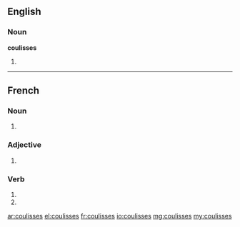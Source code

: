 ==English==

===Noun===
'''coulisses'''

# {{plural of|coulisse}}

----

==French==

===Noun===
{{head|fr|plural}} {{f|p}}

# {{plural of|coulisse|lang=fr}}

===Adjective===
{{fr-adj-form}}

# {{form of|Feminine plural|coulis|lang=fr}}

===Verb===
{{fr-verb-form}}

# {{conjugation of|coulisser||2|s|pres|ind|lang=fr}}
# {{conjugation of|coulisser||2|s|pres|sub|lang=fr}}

[[ar:coulisses]]
[[el:coulisses]]
[[fr:coulisses]]
[[io:coulisses]]
[[mg:coulisses]]
[[my:coulisses]]